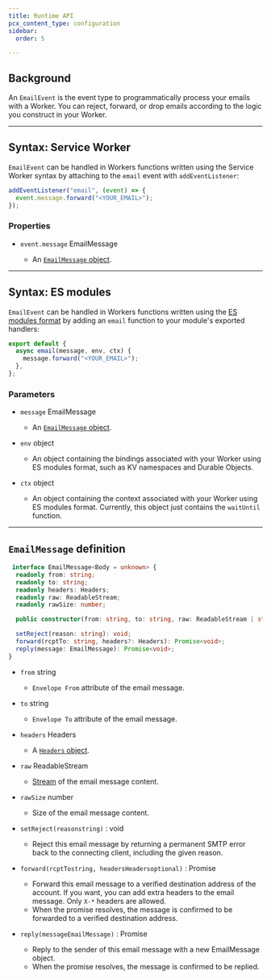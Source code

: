 ```yaml
---
title: Runtime API
pcx_content_type: configuration
sidebar:
  order: 5

---
```


## Background

An `EmailEvent` is the event type to programmatically process your emails with a Worker. You can reject, forward, or drop emails according to the logic you construct in your Worker.

***

## Syntax: Service Worker

`EmailEvent` can be handled in Workers functions written using the Service Worker syntax by attaching to the `email` event with `addEventListener`:

```js
addEventListener("email", (event) => {
  event.message.forward("<YOUR_EMAIL>");
});
```

### Properties



* `event.message` EmailMessage

  * An [`EmailMessage` object](#emailmessage-definition).



***

## Syntax: ES modules

`EmailEvent` can be handled in Workers functions written using the [ES modules format](/workers/reference/migrate-to-module-workers/) by adding an `email` function to your module's exported handlers:

```js
export default {
  async email(message, env, ctx) {
    message.forward("<YOUR_EMAIL>");
  },
};
```

### Parameters



* `message` EmailMessage

  * An [`EmailMessage` object](#emailmessage-definition).

* `env` object

  * An object containing the bindings associated with your Worker using ES modules format, such as KV namespaces and Durable Objects.

* `ctx` object
  * An object containing the context associated with your Worker using ES modules format. Currently, this object just contains the `waitUntil` function.



***

## `EmailMessage` definition

```ts
 interface EmailMessage<Body = unknown> {
  readonly from: string;
  readonly to: string;
  readonly headers: Headers;
  readonly raw: ReadableStream;
  readonly rawSize: number;

  public constructor(from: string, to: string, raw: ReadableStream | string);

  setReject(reason: string): void;
  forward(rcptTo: string, headers?: Headers): Promise<void>;
  reply(message: EmailMessage): Promise<void>;
}
```



* `from` string

  * `Envelope From` attribute of the email message.

* `to` string

  * `Envelope To` attribute of the email message.

* `headers` Headers

  * A [`Headers` object](https://developer.mozilla.org/en-US/docs/Web/API/Headers).

* `raw` ReadableStream

  * [Stream](/workers/runtime-apis/streams/readablestream) of the email message content.

* `rawSize` number

  * Size of the email message content.

* <code>setReject(reasonstring)</code> : void

  * Reject this email message by returning a permanent SMTP error back to the connecting client, including the given reason.

* <code>forward(rcptTostring, headersHeadersoptional)</code> : Promise

  * Forward this email message to a verified destination address of the account. If you want, you can add extra headers to the email message. Only `X-*` headers are allowed.
  * When the promise resolves, the message is confirmed to be forwarded to a verified destination address.

* <code>reply(messageEmailMessage)</code> : Promise

  * Reply to the sender of this email message with a new EmailMessage object.
  * When the promise resolves, the message is confirmed to be replied.

